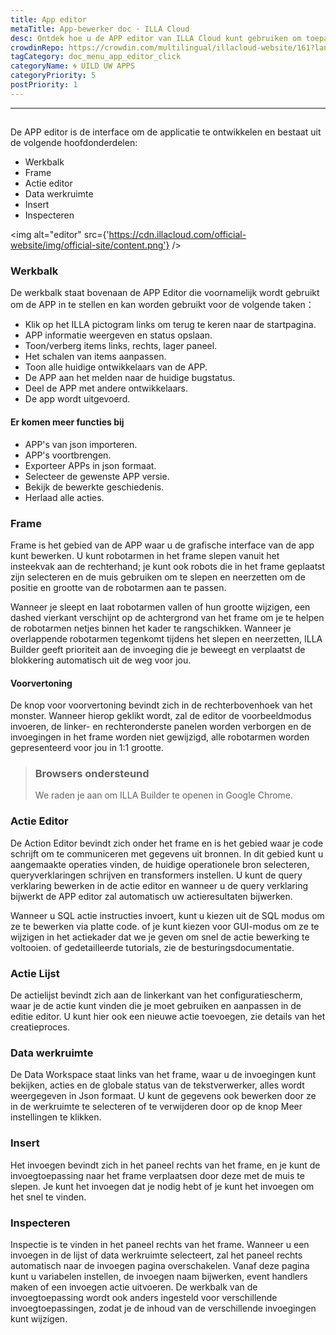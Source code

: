 ```yaml
---
title: App editor
metaTitle: App-bewerker doc · ILLA Cloud
desc: Ontdek hoe u de APP editor van ILLA Cloud kunt gebruiken om toepassingen te maken en aan te passen met behulp van een gebruiksvriendelijke interface
crowdinRepo: https://crowdin.com/multilingual/illacloud-website/161?languages=nl&filter=basic&value=0
tagCategory: doc_menu_app_editor_click
categoryName: 🌀 UILD UW APPS
categoryPriority: 5
postPriority: 1
---
```


* * *

## <h2 hidden>App editor</h2>

De APP editor is de interface om de applicatie te ontwikkelen en bestaat uit de volgende hoofdonderdelen:

-   Werkbalk
-   Frame
-   Actie editor
-   Data werkruimte
-   Insert
-   Inspecteren

<img alt="editor" src={'https://cdn.illacloud.com/official-website/img/official-site/content.png'} />

### Werkbalk

De werkbalk staat bovenaan de APP Editor die voornamelijk wordt gebruikt om de APP in te stellen en kan worden gebruikt voor de volgende taken：

-   Klik op het ILLA pictogram links om terug te keren naar de startpagina.
-   APP informatie weergeven en status opslaan.
-   Toon/verberg items links, rechts, lager paneel.
-   Het schalen van items aanpassen.
-   Toon alle huidige ontwikkelaars van de APP.
-   De APP aan het melden naar de huidige bugstatus.
-   Deel de APP met andere ontwikkelaars.
-   De app wordt uitgevoerd.

#### Er komen meer functies bij

-   APP's van json importeren.
-   APP's voortbrengen.
-   Exporteer APPs in json formaat.
-   Selecteer de gewenste APP versie.
-   Bekijk de bewerkte geschiedenis.
-   Herlaad alle acties.

[//]: # "[Image]"

### Frame

Frame is het gebied van de APP waar u de grafische interface van de app kunt bewerken. U kunt robotarmen in het frame slepen vanuit het insteekvak aan de rechterhand; je kunt ook robots die in het frame geplaatst zijn selecteren en de muis gebruiken om te slepen en neerzetten om de positie en grootte van de robotarmen aan te passen.

Wanneer je sleept en laat robotarmen vallen of hun grootte wijzigen, een dashed vierkant verschijnt op de achtergrond van het frame om je te helpen de robotarmen netjes binnen het kader te rangschikken. Wanneer je overlappende robotarmen tegenkomt tijdens het slepen en neerzetten, ILLA Builder geeft prioriteit aan de invoeging die je beweegt en verplaatst de blokkering automatisch uit de weg voor jou.

#### Voorvertoning

De knop voor voorvertoning bevindt zich in de rechterbovenhoek van het monster. Wanneer hierop geklikt wordt, zal de editor de voorbeeldmodus invoeren, de linker- en rechteronderste panelen worden verborgen en de invoegingen in het frame worden niet gewijzigd, alle robotarmen worden gepresenteerd voor jou in 1:1 grootte.

> ### Browsers ondersteund
>
> We raden je aan om ILLA Builder te openen in Google Chrome.

### Actie Editor

De Action Editor bevindt zich onder het frame en is het gebied waar je code schrijft om te communiceren met gegevens uit bronnen. In dit gebied kunt u aangemaakte operaties vinden, de huidige operationele bron selecteren, queryverklaringen schrijven en transformers instellen. U kunt de query verklaring bewerken in de actie editor en wanneer u de query verklaring bijwerkt de APP editor zal automatisch uw actieresultaten bijwerken.

Wanneer u SQL actie instructies invoert, kunt u kiezen uit de SQL modus om ze te bewerken via platte code. of je kunt kiezen voor GUI-modus om ze te wijzigen in het actiekader dat we je geven om snel de actie bewerking te voltooien. of gedetailleerde tutorials, zie de besturingsdocumentatie.

### Actie Lijst

De actielijst bevindt zich aan de linkerkant van het configuratiescherm, waar je de actie kunt vinden die je moet gebruiken en aanpassen in de editie editor. U kunt hier ook een nieuwe actie toevoegen, zie details van het creatieproces.

### Data werkruimte

De Data Workspace staat links van het frame, waar u de invoegingen kunt bekijken, acties en de globale status van de tekstverwerker, alles wordt weergegeven in Json formaat. U kunt de gegevens ook bewerken door ze in de werkruimte te selecteren of te verwijderen door op de knop Meer instellingen te klikken.

### Insert

Het invoegen bevindt zich in het paneel rechts van het frame, en je kunt de invoegtoepassing naar het frame verplaatsen door deze met de muis te slepen. Je kunt het invoegen dat je nodig hebt of je kunt het invoegen om het snel te vinden.

[//]: # "[Image]"

### Inspecteren

Inspectie is te vinden in het paneel rechts van het frame. Wanneer u een invoegen in de lijst of data werkruimte selecteert, zal het paneel rechts automatisch naar de invoegen pagina overschakelen. Vanaf deze pagina kunt u variabelen instellen, de invoegen naam bijwerken, event handlers maken of een invoegen actie uitvoeren. De werkbalk van de invoegtoepassing wordt ook anders ingesteld voor verschillende invoegtoepassingen, zodat je de inhoud van de verschillende invoegingen kunt wijzigen.
